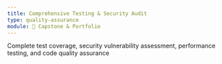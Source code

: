 ```yaml
---
title: Comprehensive Testing & Security Audit
type: quality-assurance
module: 🚀 Capstone & Portfolio
---
```


Complete test coverage, security vulnerability assessment, performance testing, and code quality assurance
